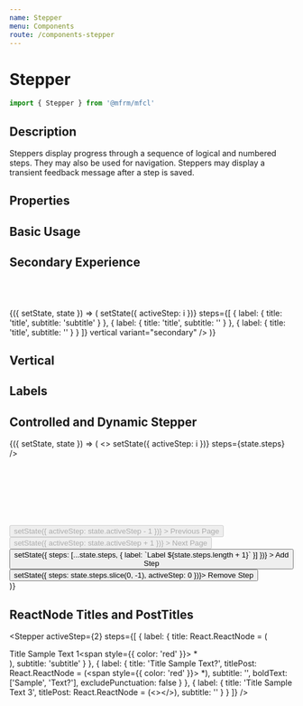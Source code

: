 ```yaml
---
name: Stepper
menu: Components
route: /components-stepper
---
```



# Stepper

```javascript
import { Stepper } from '@mfrm/mfcl'
```

## Description

Steppers display progress through a sequence of logical and numbered steps. They may also be used for navigation. Steppers may display a transient feedback message after a step is saved.

## Properties

<Props of={Stepper} />

## Basic Usage

<Playground>
  <Stepper activeStep={1} steps={[false, false, false, false]} />
</Playground>

## Secondary Experience

<Playground>
  <Stepper
    activeStep={2}
    steps={[
      { label: { title: 'title sample text?', subtitle: 'subtitle', boldText: ['title', 'text'] } },
      {
        label: { title: 'title sample text?', subtitle: '', boldText: ['sample', 'text?'], excludePunctuation: false }
      },
      { label: { title: 'title sample', subtitle: '' } }
    ]}
    vertical
    variant="secondary"
  />
  <br />
  <br />
  <br />
  <Component
    initialState={{
      activeStep: 0,
      steps: [{ label: 'Label 1' }, { label: 'Label 2' }, { label: 'Label 3' }]
    }}
  >
    {({ setState, state }) => (
      <Stepper
        activeStep={state.activeStep}
        selectIndex={(i) => setState({ activeStep: i })}
        steps={[
          { label: { title: 'title', subtitle: 'subtitle' } },
          { label: { title: 'title', subtitle: '' } },
          { label: { title: 'title', subtitle: '' } }
        ]}
        vertical
        variant="secondary"
      />
    )}
  </Component>
</Playground>

## Vertical

<Playground>
  <Stepper vertical activeStep={2} steps={[false, false, false, false]} />
</Playground>

## Labels

<Playground>
  <Stepper
    activeStep={2}
    color="#d63426"
    steps={[{ label: 'Step One' }, { label: 'Step Two' }, { label: 'Step Three' }, { label: 'Step Four' }]}
  />
  <Stepper
    activeStep={0}
    color="#d63426"
    steps={[{ label: 'Step One' }, { label: 'Step Two' }, { label: 'Step Three' }, { label: 'Step Four' }]}
    vertical
  />
</Playground>

## Controlled and Dynamic Stepper

<Playground>
  <Component
    initialState={{
      activeStep: 0,
      steps: [{ label: 'Label 1' }, { label: 'Label 2' }, { label: 'Label 3' }]
    }}
  >
    {({ setState, state }) => (
      <>
        <Stepper activeStep={state.activeStep} selectIndex={(i) => setState({ activeStep: i })} steps={state.steps} />
        <br></br>
        <br></br>
        <br></br>
        <br></br>
        <div>
          <Button
            size="md"
            disabled={state.activeStep === 0}
            onClick={() => setState({ activeStep: state.activeStep - 1 })}
          >
            Previous Page
          </Button>
          <Button
            size="md"
            disabled={state.activeStep === state.steps.length - 1}
            onClick={() => setState({ activeStep: state.activeStep + 1 })}
          >
            Next Page
          </Button>
          <Button
            size="md"
            onClick={() => setState({ steps: [...state.steps, { label: `Label ${state.steps.length + 1}` }] })}
          >
            Add Step
          </Button>
          <Button size="md" onClick={() => setState({ steps: state.steps.slice(0, -1), activeStep: 0 })}>
            Remove Step
          </Button>
        </div>
      </>
    )}
  </Component>
</Playground>

## ReactNode Titles and PostTitles

  <Stepper
    activeStep={2}
    steps={[
      { label: { title: React.ReactNode = (
      <div>
        Title Sample Text 1<span style={{ color: 'red' }}> *</span>
      </div>
    ), subtitle: 'subtitle' } },
      {
        label: { title: 'Title Sample Text?', titlePost: React.ReactNode = (<span style={{ color: 'red' }}> *</span>),
        subtitle: '', boldText: ['Sample', 'Text?'], excludePunctuation: false }
      },
      { label: { title: 'Title Sample Text 3', titlePost: React.ReactNode = (<></>), subtitle: '' } }
    ]}
  />
